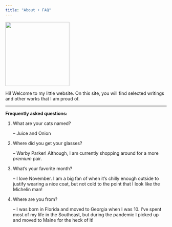 ```yaml
---
title: "About + FAQ"
---
```


![](images/Screenshot%202023-11-15%20at%201.23.59%20PM.png){fig-align="left" width="200"}

Hi! Welcome to my little website. On this site, you will find selected writings and other works that I am proud of.

------------------------------------------------------------------------

**Frequently asked questions:**

1.  What are your cats named?

    -- Juice and Onion

2.  Where did you get your glasses?

    -- Warby Parker! Although, I am currently shopping around for a more *premium* pair.

3.  What's your favorite month?

    -- I love November. I am a big fan of when it's chilly enough outside to justify wearing a nice coat, but not cold to the point that I look like the Michelin man!

4.  Where are you from?

    -- I was born in Florida and moved to Georgia when I was 10. I've spent most of my life in the Southeast, but during the pandemic I picked up and moved to Maine for the heck of it!

```{https://github.com/jmgirard/embedpdf#installing}
```
